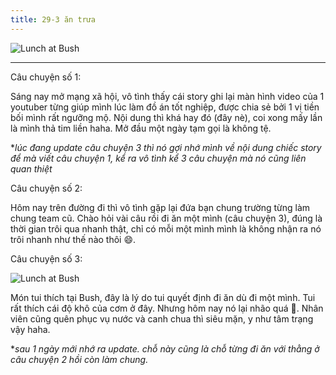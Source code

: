 ```yaml
---
title: 29-3 ăn trưa
---
```


![Lunch at Bush](img/IMG_1228_small.jpg)

<!--truncate-->

---

Câu chuyện số 1:

Sáng nay mở mạng xã hội, vô tình thấy cái story ghi lại màn hình video của 1 youtuber từng giúp mình lúc làm đồ án tốt nghiệp, được chia sẻ bởi 1 vị tiền bối mình rất ngưỡng mộ. Nội dung thì khá hay đó (đây nè), coi xong mấy lần là mình thả tim liền haha. Mở đầu một ngày tạm gọi là không tệ.

**lúc đang update câu chuyện 3 thì nó gợi nhớ mình về nội dung chiếc story để mà viết câu chuyện 1, kể ra vô tình kể 3 câu chuyện mà nó cũng liên quan thiệt*

Câu chuyện số 2:

Hôm nay trên đường đi thì vô tình gặp lại đứa bạn chung trường từng làm chung team cũ. Chào hỏi vài câu rồi đi ăn một mình (câu chuyện 3), đúng là thời gian trôi qua nhanh thật, chỉ có mỗi một mình mình là không nhận ra nó trôi nhanh như thế nào thôi 😄.

Câu chuyện số 3:

![Lunch at Bush](img/IMG_1228.jpg)

Món tui thích tại Bush, đây là lý do tui quyết định đi ăn dù đi một mình. Tui rất thích cái độ khô của cơm ở đây. Nhưng hôm nay nó lại nhão quá 🫠. Nhân viên cũng quên phục vụ nước và canh chua thì siêu mặn, y như tâm trạng vậy haha.

**sau 1 ngày mới nhớ ra update. chỗ này cũng là chỗ từng đi ăn với thằng ở câu chuyện 2 hồi còn làm chung.*
